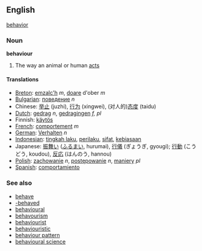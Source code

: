 ==English==

{{sync}} [[behavior]]

=== Noun ===
'''behaviour'''

#The way an animal or human [[act]]s

==== Translations ====
*[[Breton]]: [[emzalc'h]] ''m'', [[doare]] d'ober ''m''
*[[Bulgarian]]: [[поведение]] ''n''
*Chinese: [[举止]] (juzhi), [[行为]] (xingwei), (对人的)[[态度]] (taidu)
*[[Dutch]]: [[gedrag]] ''n'', [[gedragingen]] ''f, pl''
*Finnish: [[käytös]]
*[[French]]: [[comportement]] ''m''
*[[German]]: [[Verhalten]] ''n''
*[[Indonesian]]: [[tingkah laku]], [[perilaku]], [[sifat]], [[biasa|kebiasaan]]
*Japanese: [[振舞い]] ([[ふるまい]], hurumai), [[行儀]] (ぎょうぎ, gyougi); [[行動]] (こうどう, koudou), [[反応]] (はんのう, hannou)
*[[Polish]]: [[zachowanie]] ''n'', [[postępowanie]] ''n'', [[maniery]] ''pl''
*[[Spanish]]: [[comportamiento]]

===See also===
*[[behave]]
*[[-behaved]]
*[[behavioural]]
*[[behavourism]]
*[[behaviourist]]
*[[behaviouristic]]
*[[behaviour pattern]]
*[[behavioural science]]